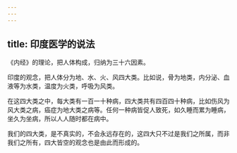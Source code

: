 ```yaml
---
---
---
```

title: 印度医学的说法
---




《内经》的理论，把人体构成，归纳为三十六因素。

印度的观念，把人体分为地、水、火、风四大类。比如说，骨为地类，内分泌、血液等为水类，温度为火类，呼吸为风类。

在这四大类之中，每大类有一百一十种病，四大类共有四百四十种病，比如伤风为风大类之病，癌症为地大类之病等。任何一种病皆促人致死，如久睡而累为睡病，坐久为坐病，所以人人随时都在病中。

我们的四大类，是不真实的，不会永远存在的，这四大只不过是我们之所属，而非我们之所有，四大皆空的观念也是由此而形成的。